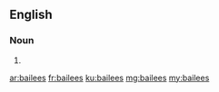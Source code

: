 ==English==

===Noun===
{{head|en|noun plural form}}

# {{plural of|bailee|lang=en}}

[[ar:bailees]]
[[fr:bailees]]
[[ku:bailees]]
[[mg:bailees]]
[[my:bailees]]